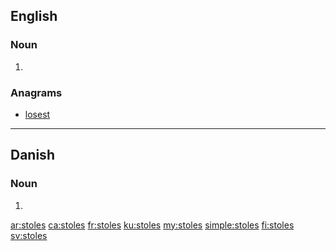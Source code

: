 ==English==

===Noun===
{{head|en|plural}}

# {{plural of|stole|lang=en}}

===Anagrams===
* [[losest#English|losest]]

----

==Danish==

===Noun===
{{head|da|noun form|g=c}}

# {{genitive plural indefinite of|stol|lang=da}}

[[ar:stoles]]
[[ca:stoles]]
[[fr:stoles]]
[[ku:stoles]]
[[my:stoles]]
[[simple:stoles]]
[[fi:stoles]]
[[sv:stoles]]